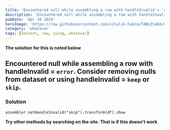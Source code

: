 ```yaml
---
title: 'Encountered null while assembling a row with handleInvalid = `error`. Consider removing nulls from dataset or using handleInvalid = `keep` or `skip`.'
description: 'Encountered null while assembling a row with handleInvalid = `error`. Consider removing nulls from dataset or using handleInvalid = `keep` or `skip`.'
pubDate: 'Apr 16 2024'
heroImage: 'https://raw.githubusercontent.com/vitalik-hakim/TABLES404/main/error_b/misc.png'
category: 'whatever'
tags: [dataset, row, using, whatever]
---
```


**The solution for this is noted below**

## Encountered null while assembling a row with handleInvalid = `error`. Consider removing nulls from dataset or using handleInvalid = `keep` or `skip`.

### Solution

```whatever
assembler.setHandleInvalid("skip").transform(df).show
```

**Try other methods by searching on the site. That is if this doesn't work**
